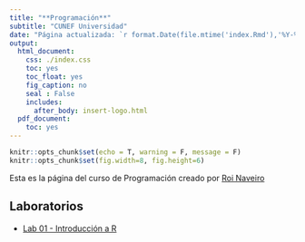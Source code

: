```yaml
---
title: "**Programación**"
subtitle: "CUNEF Universidad"
date: "Página actualizada: `r format.Date(file.mtime('index.Rmd'),'%Y-%m-%d')`"
output:
  html_document:
    css: ./index.css
    toc: yes
    toc_float: yes
    fig_caption: no
    seal : False
    includes:
      after_body: insert-logo.html
  pdf_document:
    toc: yes
---
```



<div class="title-logo"></div>

```r
knitr::opts_chunk$set(echo = T, warning = F, message = F)
knitr::opts_chunk$set(fig.width=8, fig.height=6) 
```


Esta es la página del curso de Programación creado por
[Roi Naveiro](http://roinaveiro.github.io)

  
## **Laboratorios**

  - [Lab 01 - Introducción a R](./labs/lab01/lab01.html)
  
  